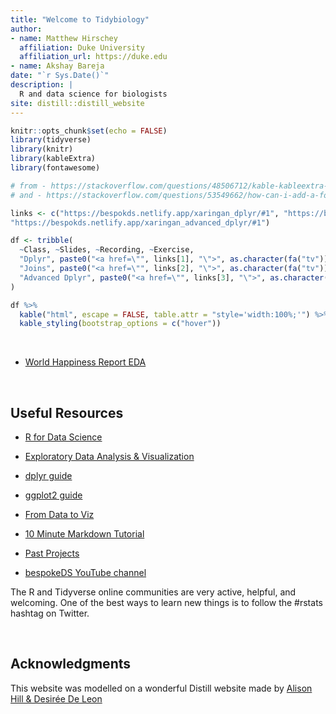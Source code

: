 ```yaml
---
title: "Welcome to Tidybiology"
author:
- name: Matthew Hirschey
  affiliation: Duke University
  affiliation_url: https://duke.edu
- name: Akshay Bareja
date: "`r Sys.Date()`"
description: |
  R and data science for biologists
site: distill::distill_website
---
```


```r
knitr::opts_chunk$set(echo = FALSE)
library(tidyverse)
library(knitr)
library(kableExtra)
library(fontawesome)
```


```r
# from - https://stackoverflow.com/questions/48506712/kable-kableextra-cells-with-hyperlinks
# and - https://stackoverflow.com/questions/53549662/how-can-i-add-a-fontawesome-icon-to-a-table-in-rmarkdown

links <- c("https://bespokds.netlify.app/xaringan_dplyr/#1", "https://bespokds.netlify.app/xaringan_joins/#1",
"https://bespokds.netlify.app/xaringan_advanced_dplyr/#1")

df <- tribble(
  ~Class, ~Slides, ~Recording, ~Exercise,
  "Dplyr", paste0("<a href=\"", links[1], "\">", as.character(fa("tv")), "</a>"), as.character(fa("video")), as.character(fa("list")),
  "Joins", paste0("<a href=\"", links[2], "\">", as.character(fa("tv")), "</a>"), as.character(fa("video")), as.character(fa("list")),
  "Advanced Dplyr", paste0("<a href=\"", links[3], "\">", as.character(fa("tv")), "</a>"), as.character(fa("video")), as.character(fa("list"))
)

df %>% 
  kable("html", escape = FALSE, table.attr = "style='width:100%;'") %>%
  kable_styling(bootstrap_options = c("hover"))
```
\

+ [World Happiness Report EDA](exercise_happy/)

\

## Useful Resources

+ [R for Data Science](https://r4ds.had.co.nz)

+ [Exploratory Data Analysis & Visualization](https://edav.info/index.html)

+ [dplyr guide](https://dplyr.tidyverse.org)

+ [ggplot2 guide](https://ggplot2.tidyverse.org)

+ [From Data to Viz](https://www.data-to-viz.com)

+ [10 Minute Markdown Tutorial](https://commonmark.org/help/tutorial/)

+ [Past Projects](https://github.com/matthewhirschey/tidybiology-final_project/tree/master/2019_fall)

+ [bespokeDS YouTube channel](https://www.youtube.com/channel/UCstAS6IpgYgZ9Cvcag_YlCQ)


<aside> The R and Tidyverse online communities are very active, helpful, and welcoming. One of the best ways to learn new things is to follow the #rstats hashtag on Twitter. </aside>


\

## Acknowledgments {.appendix}

This website was modelled on a wonderful Distill website made by [Alison Hill & Desirée De Leon](https://github.com/rstudio-education/teaching-in-production/blob/master/index.Rmd)